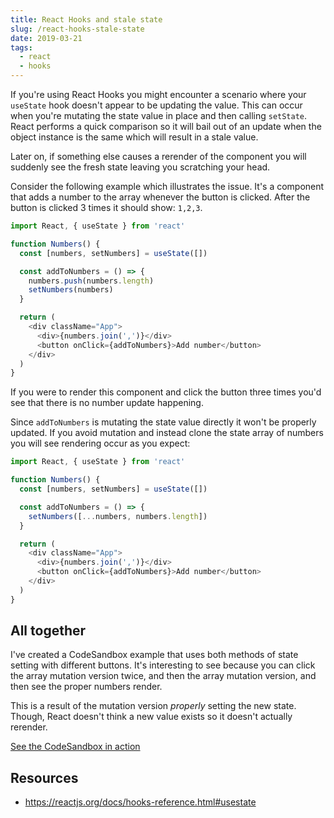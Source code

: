 ```yaml
---
title: React Hooks and stale state
slug: /react-hooks-stale-state
date: 2019-03-21
tags:
  - react
  - hooks
---
```


If you're using React Hooks you might encounter a scenario where your
`useState` hook doesn't appear to be updating the value. This can occur
when you're mutating the state value in place and then calling `setState`.
React performs a quick comparison so it will bail out of an update when
the object instance is the same which will result in a stale value.

Later on, if something else causes a rerender of the component you will
suddenly see the fresh state leaving you scratching your head.

Consider the following example which illustrates the issue. It's a component
that adds a number to the array whenever the button is clicked. After
the button is clicked 3 times it should show: `1,2,3`.

```js
import React, { useState } from 'react'

function Numbers() {
  const [numbers, setNumbers] = useState([])

  const addToNumbers = () => {
    numbers.push(numbers.length)
    setNumbers(numbers)
  }

  return (
    <div className="App">
      <div>{numbers.join(',')}</div>
      <button onClick={addToNumbers}>Add number</button>
    </div>
  )
}
```

If you were to render this component and click the button three times
you'd see that there is no number update happening.

Since `addToNumbers` is mutating the state value directly it won't
be properly updated. If you avoid mutation and instead clone the
state array of numbers you will see rendering occur as you expect:

```js
import React, { useState } from 'react'

function Numbers() {
  const [numbers, setNumbers] = useState([])

  const addToNumbers = () => {
    setNumbers([...numbers, numbers.length])
  }

  return (
    <div className="App">
      <div>{numbers.join(',')}</div>
      <button onClick={addToNumbers}>Add number</button>
    </div>
  )
}
```

## All together

I've created a CodeSandbox example that uses both methods of state
setting with different buttons. It's interesting to see because
you can click the array mutation version twice, and then the array
mutation version, and then see the proper numbers render.

This is a result of the mutation version _properly_ setting the new
state. Though, React doesn't think a new value exists so it doesn't
actually rerender.

[See the CodeSandbox in action](https://codesandbox.io/s/9jr5nx234p)

## Resources

- https://reactjs.org/docs/hooks-reference.html#usestate
